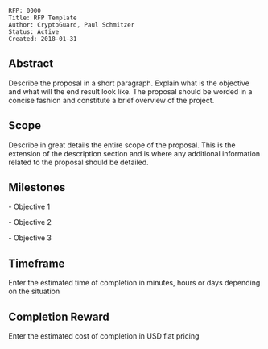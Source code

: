 <pre>
RFP: 0000
Title: RFP Template 
Author: CryptoGuard, Paul Schmitzer
Status: Active
Created: 2018-01-31
</pre>

==Abstract==
Describe the proposal in a short paragraph. Explain what is the objective and what will the end result look like. The proposal should be worded in a concise fashion and constitute a brief overview of the project.

==Scope==
Describe in great details the entire scope of the proposal. This is the extension of the description section and is where any additional information related to the proposal should be detailed.

==Milestones==
- Objective 1

- Objective 2

- Objective 3

==Timeframe==
Enter the estimated time of completion in minutes, hours or days depending on the situation

==Completion Reward==
Enter the estimated cost of completion in USD fiat pricing
